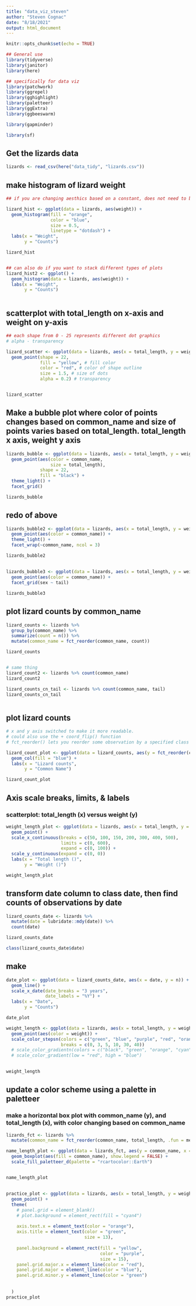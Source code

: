 ```yaml
---
title: "data_viz_steven"
author: "Steven Cognac"
date: "8/18/2021"
output: html_document
---
```


```r
knitr::opts_chunk$set(echo = TRUE)

## General use
library(tidyverse)
library(janitor)
library(here)

## specifically for data viz
library(patchwork)
library(ggrepel)
library(gghighlight)
library(paletteer)
library(ggExtra)
library(ggbeeswarm)

library(gapminder)

library(sf)


```
## Get the lizards data
```r

lizards <- read_csv(here("data_tidy", "lizards.csv"))
```
## make histogram of lizard weight

```r
## if you are changing aesthics based on a constant, does not need to be in aesthetics

lizard_hist <- ggplot(data = lizards, aes(weight)) +
  geom_histogram(fill = "orange",
                 color = "blue",
                 size = 0.5,
                 linetype = "dotdash") +
  labs(x = "Weight",
       y = "Counts")

lizard_hist


## can also do if you want to stack different types of plots
lizard_hist2 <- ggplot() +
  geom_histogram(data = lizards, aes(weight)) +
  labs(x = "Weight",
       y = "Counts")



```

## scatterplot with total_length on x-axis and weight on y-axis
```r

## each shape from 0 - 25 represents different dot graphics
# alpha - transparency

lizard_scatter <- ggplot(data = lizards, aes(x = total_length, y = weight)) +
  geom_point(shape = 22,
             fill = "yellow", # fill color
             color = "red", # color of shape outline
             size = 1.5, # size of dots
             alpha = 0.2) # transparency


lizard_scatter
```

## Make a bubble plot where color of points changes based on common_name and size of points varies based on total_length. total_length x axis, weight y axis
```r
lizards_bubble <- ggplot(data = lizards, aes(x = total_length, y = weight)) +
  geom_point(aes(color = common_name,
                 size = total_length),
             shape = 22,
             fill = "black") +
  theme_light() +
  facet_grid()

lizards_bubble

```

## redo of above
```r

lizards_bubble2 <- ggplot(data = lizards, aes(x = total_length, y = weight)) +
  geom_point(aes(color = common_name)) +
  theme_light() +
  facet_wrap(~common_name, ncol = 3)

lizards_bubble2
```
## 
```r
lizards_bubble3 <- ggplot(data = lizards, aes(x = total_length, y = weight)) +
  geom_point(aes(color = common_name)) +
  facet_grid(sex ~ tail)

lizards_bubble3

```
## plot lizard counts by common_name
```r
lizard_counts <- lizards %>% 
  group_by(common_name) %>% 
  summarize(count = n()) %>% 
  mutate(common_name = fct_reorder(common_name, count))

lizard_counts


# same thing
lizard_count2 <- lizards %>% count(common_name)
lizard_count2

lizard_counts_cn_tail <- lizards %>% count(common_name, tail)
lizard_counts_cn_tail



```

## plot lizard counts
```r
# x and y axis switched to make it more readable.
# could also use the + coord_flip() function
# fct_reorder() lets you reorder some observation by a specified class

lizard_count_plot <- ggplot(data = lizard_counts, aes(y = fct_reorder(common_name, count), x = count)) +
  geom_col(fill = "blue") +
  labs(x = "Lizard counts",
       y = "Common Name")

lizard_count_plot
```

## Axis scale breaks, limits, & labels

### scatterplot: total_length (x) versus weight (y)
```r
weight_length_plot <- ggplot(data = lizards, aes(x = total_length, y = weight)) +
  geom_point() +
  scale_x_continuous(breaks = c(50, 100, 150, 200, 300, 400, 500),
                     limits = c(0, 600),
                     expand = c(0, 100)) +
  scale_y_continuous(expand = c(0, 0))
  labs(x = "Total length ()",
       y = "Weight ()")

weight_length_plot

```

## transform date column to class date, then find counts of observations by date
```r
lizard_counts_date <- lizards %>% 
  mutate(date = lubridate::mdy(date)) %>% 
  count(date)

lizard_counts_date

class(lizard_counts_date$date)

```
## make 
```r

date_plot <- ggplot(data = lizard_counts_date, aes(x = date, y = n)) +
  geom_line() +
  scale_x_date(date_breaks = "3 years",
               date_labels = "%Y") +
  labs(x = "Date",
       y = "Counts")

date_plot

```

```r

weight_length <- ggplot(data = lizards, aes(x = total_length, y = weight)) +
  geom_point(aes(color = weight)) +
  scale_color_stepsn(colors = c("green", "blue", "purple", "red", "orange"), 
                     breaks = c(0, 3, 5, 10, 30, 40))
  # scale_color_gradientn(colors = c("black", "green", "orange", "cyan", "purple"))
  # scale_color_gradient(low = "red", high = "blue")
  

weight_length

```

## update a color scheme using a palette in paletteer

### make a horizontal box plot with common_name (y), and total_length (x), with color changing based on common_name
```r
lizards_fct <- lizards %>% 
  mutate(common_name = fct_reorder(common_name, total_length, .fun = median))

name_length_plot <- ggplot(data = lizards_fct, aes(y = common_name, x = total_length)) +
  geom_boxplot(aes(fill = common_name), show.legend = FALSE) +
  scale_fill_paletteer_d(palette = "rcartocolor::Earth")


name_length_plot
```


## 
```r

practice_plot <- ggplot(data = lizards, aes(x = total_length, y = weight)) +
  geom_point() +
  theme(
    # panel.grid = element_blank()
    # plot.background = element_rect(fill = "cyan4")
    
    axis.text.x = element_text(color = "orange"),
    axis.title = element_text(color = "green",
                              size = 13),
    
    panel.background = element_rect(fill = "yellow",
                                    color = "purple",
                                    size = 15),
    panel.grid.major.x = element_line(color = "red"),
    panel.grid.major = element_line(color = "blue"),
    panel.grid.minor.y = element_line(color = "green")
    
    
  )
practice_plot
```

